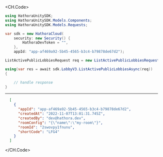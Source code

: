 
<CH.Code>
```csharp ListActivePublicLobbies.cs
using HathoraUnitySDK;
using HathoraUnitySDK.Models.Components;
using HathoraUnitySDK.Models.Requests;

var sdk = new HathoraCloud(
    security: new Security() {
        HathoraDevToken = "",
    },
    appId: "app-af469a92-5b45-4565-b3c4-b79878de67d2");

ListActivePublicLobbiesRequest req = new ListActivePublicLobbiesRequest() {};

using(var res = await sdk.LobbyV3.ListActivePublicLobbiesAsync(req))
{

    // handle response
}
```
---

```json Example Response
  [
    {
      "appId": "app-af469a92-5b45-4565-b3c4-b79878de67d2",
      "createdAt": "2022-11-07T13:01:31.745Z",
      "createdBy": "dev@hathora.dev",
      "roomConfig": "{\"name\":\"my-room\"}",
      "roomId": "2swovpy1fnunu",
      "shortCode": "LFG4"
    }
  ]
```
</CH.Code>
